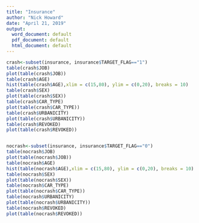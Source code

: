 ---
title: "Insurance"
author: "Nick Howard"
date: "April 21, 2019"
output:
  word_document: default
  pdf_document: default
  html_document: default
---

```{r}
crash<-subset(insurance, insurance$TARGET_FLAG=="1")
table(crash$JOB)
plot(table(crash$JOB))
table(crash$AGE)
hist(table(crash$AGE),xlim = c(15,80), ylim = c(0,20), breaks = 10)
table(crash$SEX)
plot(table(crash$SEX))
table(crash$CAR_TYPE)
plot(table(crash$CAR_TYPE))
table(crash$URBANICITY)
plot(table(crash$URBANICITY))
table(crash$REVOKED)
plot(table(crash$REVOKED))


nocrash<-subset(insurance, insurance$TARGET_FLAG=="0")
table(nocrash$JOB)
plot(table(nocrash$JOB))
table(nocrash$AGE)
hist(table(nocrash$AGE),xlim = c(15,80), ylim = c(0,20), breaks = 10)
table(nocrash$SEX)
plot(table(nocrash$SEX))
table(nocrash$CAR_TYPE)
plot(table(nocrash$CAR_TYPE))
table(nocrash$URBANICITY)
plot(table(nocrash$URBANICITY))
table(nocrash$REVOKED)
plot(table(nocrash$REVOKED))
```


